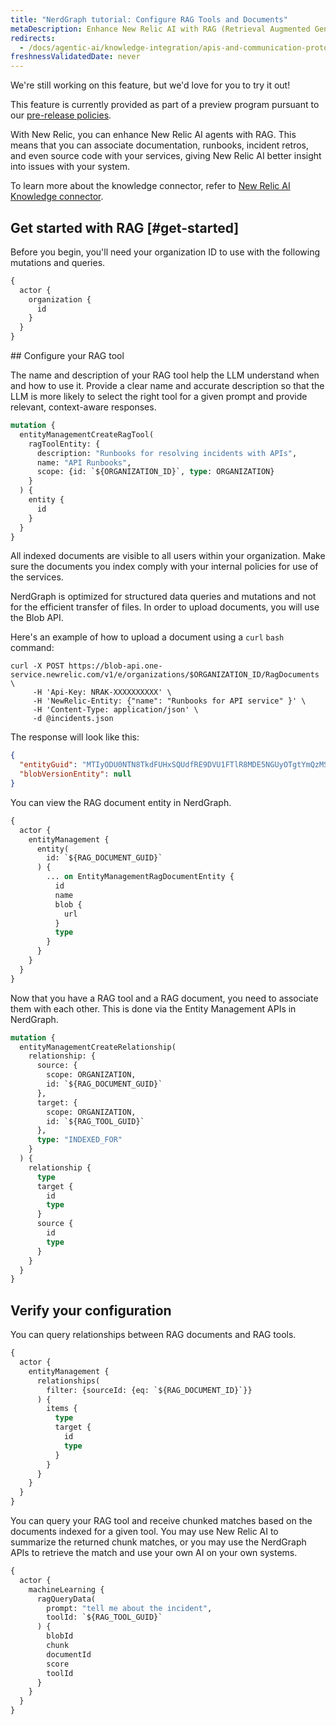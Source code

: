 ```yaml
---
title: "NerdGraph tutorial: Configure RAG Tools and Documents"
metaDescription: Enhance New Relic AI with RAG (Retrieval Augmented Generation)
redirects:
  - /docs/agentic-ai/knowledge-integration/apis-and-communication-protocol
freshnessValidatedDate: never
---
```


<Callout title="preview">
  We're still working on this feature, but we'd love for you to try it out!

  This feature is currently provided as part of a preview program pursuant to our [pre-release policies](/docs/licenses/license-information/referenced-policies/new-relic-pre-release-policy).
</Callout>

With New Relic, you can enhance New Relic AI agents with RAG. This means that you can associate documentation, runbooks, incident retros, and even source code with your services, giving New Relic AI better insight into issues with your system.

To learn more about the knowledge connector, refer to [New Relic AI Knowledge connector](/docs/agentic-ai/knowledge-integration/overview).

## Get started with RAG [#get-started]

<Collapser id ="get-org-id" title ="Obtain your organization ID">

Before you begin, you'll need your organization ID to use with the following mutations and queries.

```graphql
{
  actor {
    organization {
      id
    }
  }
}
```
</Collapser>
## Configure your RAG tool
<CollapserGroup>
<Collapser id = "create-rag-tool" title = "Create a RAG tool">

The name and description of your RAG tool help the LLM understand when and how to use it. Provide a clear name and accurate description so that the LLM is more likely to select the right tool for a given prompt and provide relevant, context-aware responses.

```graphql
mutation {
  entityManagementCreateRagTool(
    ragToolEntity: {
      description: "Runbooks for resolving incidents with APIs",
      name: "API Runbooks",
      scope: {id: `${ORGANIZATION_ID}`, type: ORGANIZATION}
    }
  ) {
    entity {
      id
    }
  }
}
```
</Collapser>
<Collapser id = "upload-document" title = "Upload a document to the Blob API">

<Callout variant="important">
  All indexed documents are visible to all users within your organization. Make sure the documents you index comply with your internal policies for use of the services.
</Callout>

NerdGraph is optimized for structured data queries and mutations and not for the efficient transfer of files. In order to upload documents, you will use the Blob API.

Here's an example of how to upload a document using a `curl` `bash` command:

```shell
curl -X POST https://blob-api.one-service.newrelic.com/v1/e/organizations/$ORGANIZATION_ID/RagDocuments \
     -H 'Api-Key: NRAK-XXXXXXXXXX' \
     -H 'NewRelic-Entity: {"name": "Runbooks for API service" }' \
     -H 'Content-Type: application/json' \
     -d @incidents.json
```

The response will look like this:

```json
{
  "entityGuid": "MTIyODU0NTN8TkdFUHxSQUdfRE9DVU1FTlR8MDE5NGUyOTgtYmQzMS03NzA4LWI3NzItYzQ4MTZlYjNhYThk",
  "blobVersionEntity": null
}
```
</Collapser>
<Collapser id = "view-the-rag-document-entity-represented-in-nerdgraph" title = "View the RAG document entity represented in NerdGraph"> 

You can view the RAG document entity in NerdGraph.

```graphql
{
  actor {
    entityManagement {
      entity(
        id: `${RAG_DOCUMENT_GUID}`
      ) {
        ... on EntityManagementRagDocumentEntity {
          id
          name
          blob {
            url
          }
          type
        }
      }
    }
  }
}
```
</Collapser>
<Collapser id = "create-a-relationship-between-the-rag-document-and-the-rag-tool" title = "Create a relationship between the RAG document and the RAG tool">
Now that you have a RAG tool and a RAG document, you need to associate them with each other. This is done via the Entity Management APIs in NerdGraph.

```graphql
mutation {
  entityManagementCreateRelationship(
    relationship: {
      source: {
        scope: ORGANIZATION,
        id: `${RAG_DOCUMENT_GUID}`
      },
      target: {
        scope: ORGANIZATION,
        id: `${RAG_TOOL_GUID}`
      },
      type: "INDEXED_FOR"
    }
  ) {
    relationship {
      type
      target {
        id
        type
      }
      source {
        id
        type
      }
    }
  }
}
```
</Collapser>
</CollapserGroup>

## Verify your configuration

<CollapserGroup>
<Collapser id="query-to-see-relationships-between-rag-documents-and-rag-tools" title="Query to see relationships between RAG documents and RAG tools">

You can query relationships between RAG documents and RAG tools.

```graphql
{
  actor {
    entityManagement {
      relationships(
        filter: {sourceId: {eq: `${RAG_DOCUMENT_ID}`}}
      ) {
        items {
          type
          target {
            id
            type
          }
        }
      }
    }
  }
}
```
</Collapser>
<Collapser id="query-the-rag-tool" title="Query the RAG tool">

You can query your RAG tool and receive chunked matches based on the documents indexed for a given tool. You may use New Relic AI to summarize the returned chunk matches, or you may use the NerdGraph APIs to retrieve the match and use your own AI on your own systems.

```graphql
{
  actor {
    machineLearning {
      ragQueryData(
        prompt: "tell me about the incident", 
        toolId: `${RAG_TOOL_GUID}`
      ) {
        blobId
        chunk
        documentId
        score
        toolId
      }
    }
  }
}
```
</Collapser>
</CollapserGroup>